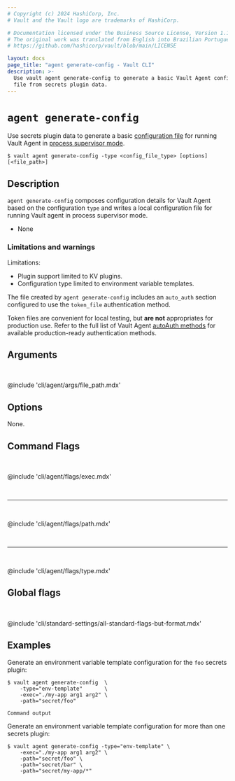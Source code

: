 ```yaml
---
# Copyright (c) 2024 HashiCorp, Inc.
# Vault and the Vault logo are trademarks of HashiCorp.

# Documentation licensed under the Business Source License, Version 1.1.
# The original work was translated from English into Brazilian Portuguese.
# https://github.com/hashicorp/vault/blob/main/LICENSE

layout: docs
page_title: "agent generate-config - Vault CLI"
description: >-
  Use vault agent generate-config to generate a basic Vault Agent configuration
  file from secrets plugin data.
---
```


# `agent generate-config`

Use secrets plugin data to generate a basic
[configuration file](/vault/docs/agent-and-proxy/agent#configuration-file-options)
for running Vault Agent in [process supervisor mode](/vault/docs/agent-and-proxy/agent/process-supervisor).

<CodeBlockConfig hideClipboard>

```shell-session
$ vault agent generate-config -type <config_file_type> [options] [<file_path>]
```

</CodeBlockConfig>

## Description

`agent generate-config` composes configuration details for Vault Agent
based on the configuration `type` and writes a local configuration file for
running Vault agent in process supervisor mode.

<Tip title="Related API endpoints">

  - None

</Tip>

### Limitations and warnings

Limitations:

- Plugin support limited to KV plugins.
- Configuration type limited to environment variable templates.

<Warning title="Not appropriate for production">

  The file created by `agent generate-config` includes an `auto_auth` section
  configured to use the `token_file` authentication method.

  Token files are convenient for local testing, but **are not** appropriates for
  production use. Refer to the full list of Vault Agent
  [autoAuth methods](/vault/docs/agent-and-proxy/autoauth/methods) for available
  production-ready authentication methods.

</Warning>

## Arguments

<br />

@include 'cli/agent/args/file_path.mdx'



## Options

None.



## Command Flags

<br />

@include 'cli/agent/flags/exec.mdx'

<br /><hr /><br />

@include 'cli/agent/flags/path.mdx'

<br /><hr /><br />

@include 'cli/agent/flags/type.mdx'



## Global flags

<br />

@include 'cli/standard-settings/all-standard-flags-but-format.mdx'



## Examples

Generate an environment variable template configuration for the `foo` secrets
plugin:

```shell-session
$ vault agent generate-config  \
    -type="env-template"       \
    -exec="./my-app arg1 arg2" \
    -path="secret/foo"

Command output
```

Generate an environment variable template configuration for more than one
secrets plugin:

```shell-session
$ vault agent generate-config -type="env-template" \
    -exec="./my-app arg1 arg2" \
    -path="secret/foo" \
    -path="secret/bar" \
    -path="secret/my-app/*"
```
